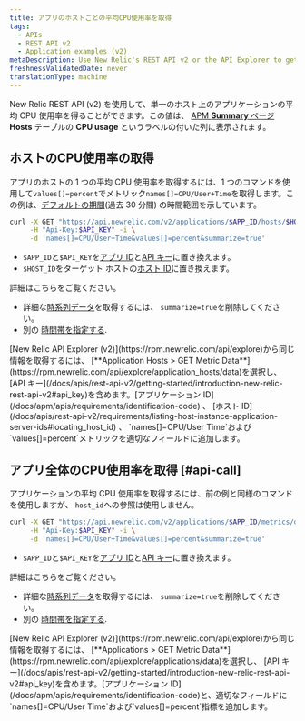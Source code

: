 ```yaml
---
title: アプリのホストごとの平均CPU使用率を取得
tags:
  - APIs
  - REST API v2
  - Application examples (v2)
metaDescription: Use New Relic's REST API v2 or the API Explorer to get average CPU usage per by host.
freshnessValidatedDate: never
translationType: machine
---
```


New Relic REST API (v2) を使用して、単一のホスト上のアプリケーションの平均 CPU 使用率を得ることができます。この値は、 [APM **Summary** ページ](/docs/apm/applications-menu/monitoring/apm-overview-page) **Hosts** テーブルの **CPU usage** というラベルの付いた列に表示されます。

## ホストのCPU使用率の取得

アプリのホストの 1 つの平均 CPU 使用率を取得するには、1 つのコマンドを使用して`values[]=percent`でメトリック`names[]=CPU/User+Time`を取得します。この例は、[デフォルトの期間](/docs/apis/rest-api-v2/requirements/specifying-time-range-v2)(過去 30 分間) の時間範囲を示しています。

```bash
curl -X GET "https://api.newrelic.com/v2/applications/$APP_ID/hosts/$HOST_ID/metrics/data.json" \
     -H "Api-Key:$API_KEY" -i \
     -d 'names[]=CPU/User+Time&values[]=percent&summarize=true'
```

* `$APP_ID`と`$API_KEY`を[アプリ ID](/docs/apm/apis/requirements/identification-code)と[API キー](/docs/apis/rest-api-v2/getting-started/introduction-new-relic-rest-api-v2#api_key)に置き換えます。
* `$HOST_ID`をターゲット ホストの[ホスト ID](/docs/apis/rest-api-v2/requirements/listing-host-instance-application-server-ids#locating_host_id)に置き換えます。

詳細はこちらをご覧ください。

* 詳細な[時系列データ](/docs/apis/rest-api-v2/requirements/calculating-average-metric-values-summarize)を取得するには、 `summarize=true`を削除してください。
* 別の [時間帯を指定する](/docs/apis/rest-api-v2/requirements/specifying-time-range-v2).

<Callout variant="tip">
  [New Relic API Explorer (v2)](https://rpm.newrelic.com/api/explore)から同じ情報を取得するには、 [**Application Hosts > GET Metric Data**](https://rpm.newrelic.com/api/explore/application_hosts/data)を選択し、 [API キー](/docs/apis/rest-api-v2/getting-started/introduction-new-relic-rest-api-v2#api_key)を含めます。[アプリケーション ID](/docs/apm/apis/requirements/identification-code) 、 [ホスト ID](/docs/apis/rest-api-v2/requirements/listing-host-instance-application-server-ids#locating_host_id) 、 `names[]=CPU/User Time`および`values[]=percent`メトリックを適切なフィールドに追加します。
</Callout>

## アプリ全体のCPU使用率を取得 [#api-call]

アプリケーションの平均 CPU 使用率を取得するには、前の例と同様のコマンドを使用しますが、 `host_id`への参照は使用しません。

```bash
curl -X GET "https://api.newrelic.com/v2/applications/$APP_ID/metrics/data.json" \
     -H "Api-Key:$API_KEY" -i \
     -d 'names[]=CPU/User+Time&values[]=percent&summarize=true'
```

* `$APP_ID`と`$API_KEY`を[アプリ ID](/docs/apm/apis/requirements/identification-code)と[API キー](/docs/apis/rest-api-v2/getting-started/introduction-new-relic-rest-api-v2#api_key)に置き換えます。

詳細はこちらをご覧ください。

* 詳細な[時系列データ](/docs/apis/rest-api-v2/requirements/calculating-average-metric-values-summarize)を取得するには、 `summarize=true`を削除してください。
* 別の [時間帯を指定する](/docs/apis/rest-api-v2/requirements/specifying-time-range-v2).

<Callout variant="tip">
  [New Relic API Explorer (v2)](https://rpm.newrelic.com/api/explore)から同じ情報を取得するには、 [**Applications > GET Metric Data**](https://rpm.newrelic.com/api/explore/applications/data)を選択し、 [API キー](/docs/apis/rest-api-v2/getting-started/introduction-new-relic-rest-api-v2#api_key)を含めます。[アプリケーション ID](/docs/apm/apis/requirements/identification-code)と、適切なフィールドに`names[]=CPU/User Time`および`values[]=percent`指標を追加します。
</Callout>